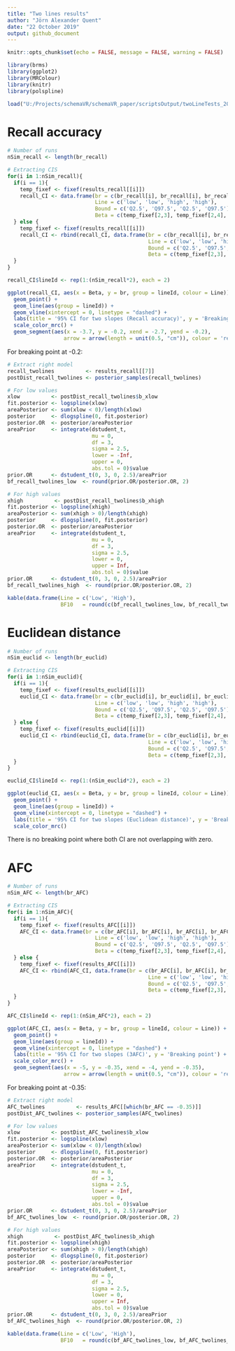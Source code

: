 ```yaml
---
title: "Two lines results"
author: "Jörn Alexander Quent"
date: "22 October 2019"
output: github_document
---
```


```r
knitr::opts_chunk$set(echo = FALSE, message = FALSE, warning = FALSE)

library(brms)
library(ggplot2)
library(MRColour)
library(knitr)
library(polspline)

load("U:/Projects/schemaVR/schemaVR_paper/scriptsOutput/twoLineTests_20191022_122817.RData")
```

# Recall accuracy
```r
# Number of runs
nSim_recall <- length(br_recall)

# Extracting CIS
for(i in 1:nSim_recall){
  if(i == 1){
    temp_fixef <- fixef(results_recall[[i]])
    recall_CI <- data.frame(br = c(br_recall[i], br_recall[i], br_recall[i], br_recall[i]),
                            Line = c('low', 'low', 'high', 'high'),
                            Bound = c('Q2.5', 'Q97.5', 'Q2.5', 'Q97.5'),
                            Beta = c(temp_fixef[2,3], temp_fixef[2,4], temp_fixef[3,3], temp_fixef[3,4]))
  } else {
    temp_fixef <- fixef(results_recall[[i]])
    recall_CI <- rbind(recall_CI, data.frame(br = c(br_recall[i], br_recall[i], br_recall[i], br_recall[i]),
                                             Line = c('low', 'low', 'high', 'high'),
                                             Bound = c('Q2.5', 'Q97.5', 'Q2.5', 'Q97.5'),
                                             Beta = c(temp_fixef[2,3], temp_fixef[2,4], temp_fixef[3,3], temp_fixef[3,4])))
  }
}

recall_CI$lineId <- rep(1:(nSim_recall*2), each = 2)
```


```r
ggplot(recall_CI, aes(x = Beta, y = br, group = lineId, colour = Line)) + 
  geom_point() + 
  geom_line(aes(group = lineId)) +
  geom_vline(xintercept = 0, linetype = "dashed") +
  labs(title = '95% CI for two slopes (Recall accuracy)', y = 'Breaking point') +
  scale_color_mrc() +  
  geom_segment(aes(x = -3.7, y = -0.2, xend = -2.7, yend = -0.2),
                  arrow = arrow(length = unit(0.5, "cm")), colour = 'red')
```

For breaking point at -0.2:
```r
# Extract right model 
recall_twolines          <- results_recall[[7]]
postDist_recall_twolines <- posterior_samples(recall_twolines)

# For low values
xlow          <- postDist_recall_twolines$b_xlow
fit.posterior <- logspline(xlow)
areaPosterior <- sum(xlow < 0)/length(xlow)
posterior     <- dlogspline(0, fit.posterior) 
posterior.OR  <- posterior/areaPosterior    
areaPrior     <- integrate(dstudent_t, 
                           mu = 0,
                           df = 3, 
                           sigma = 2.5, 
                           lower = -Inf, 
                           upper = 0, 
                           abs.tol = 0)$value 
prior.OR      <- dstudent_t(0, 3, 0, 2.5)/areaPrior
bf_recall_twolines_low  <- round(prior.OR/posterior.OR, 2)

# For high values
xhigh          <- postDist_recall_twolines$b_xhigh
fit.posterior <- logspline(xhigh)
areaPosterior <- sum(xhigh > 0)/length(xhigh)
posterior     <- dlogspline(0, fit.posterior) 
posterior.OR  <- posterior/areaPosterior    
areaPrior     <- integrate(dstudent_t, 
                           mu = 0,
                           df = 3, 
                           sigma = 2.5, 
                           lower = 0, 
                           upper = Inf, 
                           abs.tol = 0)$value 
prior.OR      <- dstudent_t(0, 3, 0, 2.5)/areaPrior
bf_recall_twolines_high  <- round(prior.OR/posterior.OR, 2)

kable(data.frame(Line = c('Low', 'High'),
                 BF10   = round(c(bf_recall_twolines_low, bf_recall_twolines_high), 2)))
```

# Euclidean distance
```r
# Number of runs
nSim_euclid <- length(br_euclid)

# Extracting CIS
for(i in 1:nSim_euclid){
  if(i == 1){
    temp_fixef <- fixef(results_euclid[[i]])
    euclid_CI <- data.frame(br = c(br_euclid[i], br_euclid[i], br_euclid[i], br_euclid[i]),
                            Line = c('low', 'low', 'high', 'high'),
                            Bound = c('Q2.5', 'Q97.5', 'Q2.5', 'Q97.5'),
                            Beta = c(temp_fixef[2,3], temp_fixef[2,4], temp_fixef[3,3], temp_fixef[3,4]))
  } else {
    temp_fixef <- fixef(results_euclid[[i]])
    euclid_CI <- rbind(euclid_CI, data.frame(br = c(br_euclid[i], br_euclid[i], br_euclid[i], br_euclid[i]),
                                             Line = c('low', 'low', 'high', 'high'),
                                             Bound = c('Q2.5', 'Q97.5', 'Q2.5', 'Q97.5'),
                                             Beta = c(temp_fixef[2,3], temp_fixef[2,4], temp_fixef[3,3], temp_fixef[3,4])))
  }
}

euclid_CI$lineId <- rep(1:(nSim_euclid*2), each = 2)
```


```r
ggplot(euclid_CI, aes(x = Beta, y = br, group = lineId, colour = Line)) + 
  geom_point() + 
  geom_line(aes(group = lineId)) +
  geom_vline(xintercept = 0, linetype = "dashed") +
  labs(title = '95% CI for two slopes (Euclidean distance)', y = 'Breaking point') +
  scale_color_mrc()
```

There is no breaking point where both CI are not overlapping with zero. 

# AFC
```r
# Number of runs
nSim_AFC <- length(br_AFC)

# Extracting CIS
for(i in 1:nSim_AFC){
  if(i == 1){
    temp_fixef <- fixef(results_AFC[[i]])
    AFC_CI <- data.frame(br = c(br_AFC[i], br_AFC[i], br_AFC[i], br_AFC[i]),
                            Line = c('low', 'low', 'high', 'high'),
                            Bound = c('Q2.5', 'Q97.5', 'Q2.5', 'Q97.5'),
                            Beta = c(temp_fixef[2,3], temp_fixef[2,4], temp_fixef[3,3], temp_fixef[3,4]))
  } else {
    temp_fixef <- fixef(results_AFC[[i]])
    AFC_CI <- rbind(AFC_CI, data.frame(br = c(br_AFC[i], br_AFC[i], br_AFC[i], br_AFC[i]),
                                             Line = c('low', 'low', 'high', 'high'),
                                             Bound = c('Q2.5', 'Q97.5', 'Q2.5', 'Q97.5'),
                                             Beta = c(temp_fixef[2,3], temp_fixef[2,4], temp_fixef[3,3], temp_fixef[3,4])))
  }
}

AFC_CI$lineId <- rep(1:(nSim_AFC*2), each = 2)
```


```r
ggplot(AFC_CI, aes(x = Beta, y = br, group = lineId, colour = Line)) + 
  geom_point() + 
  geom_line(aes(group = lineId)) +
  geom_vline(xintercept = 0, linetype = "dashed") +
  labs(title = '95% CI for two slopes (3AFC)', y = 'Breaking point') +
  scale_color_mrc() +  
  geom_segment(aes(x = -5, y = -0.35, xend = -4, yend = -0.35),
                  arrow = arrow(length = unit(0.5, "cm")), colour = 'red')
```

For breaking point at -0.35:
```r
# Extract right model 
AFC_twolines          <- results_AFC[[which(br_AFC == -0.35)]]
postDist_AFC_twolines <- posterior_samples(AFC_twolines)

# For low values
xlow          <- postDist_AFC_twolines$b_xlow
fit.posterior <- logspline(xlow)
areaPosterior <- sum(xlow < 0)/length(xlow)
posterior     <- dlogspline(0, fit.posterior) 
posterior.OR  <- posterior/areaPosterior    
areaPrior     <- integrate(dstudent_t, 
                           mu = 0,
                           df = 3, 
                           sigma = 2.5, 
                           lower = -Inf, 
                           upper = 0, 
                           abs.tol = 0)$value 
prior.OR      <- dstudent_t(0, 3, 0, 2.5)/areaPrior
bf_AFC_twolines_low  <- round(prior.OR/posterior.OR, 2)

# For high values
xhigh          <- postDist_AFC_twolines$b_xhigh
fit.posterior <- logspline(xhigh)
areaPosterior <- sum(xhigh > 0)/length(xhigh)
posterior     <- dlogspline(0, fit.posterior) 
posterior.OR  <- posterior/areaPosterior    
areaPrior     <- integrate(dstudent_t, 
                           mu = 0,
                           df = 3, 
                           sigma = 2.5, 
                           lower = 0, 
                           upper = Inf, 
                           abs.tol = 0)$value 
prior.OR      <- dstudent_t(0, 3, 0, 2.5)/areaPrior
bf_AFC_twolines_high  <- round(prior.OR/posterior.OR, 2)

kable(data.frame(Line = c('Low', 'High'),
                 BF10   = round(c(bf_AFC_twolines_low, bf_AFC_twolines_high), 2)))
```